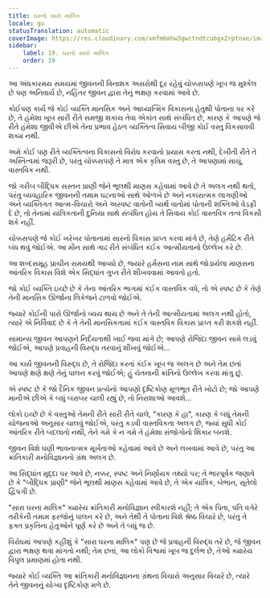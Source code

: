 ```yaml
---
title: ઘરનો સારો માલિક
locale: gu
statusTranslation: automatic
coverImage: https://res.cloudinary.com/xmfm6mhw3gwctndtcubgx2rptnae/image/upload/v1740468922/small_cover_tratado_de_psicologia_revolucionaria_a4c0dca4e0.webp
sidebar:
    label: 19. ઘરનો સારો માલિક
    order: 19
---
```

આ અંધકારમય સમયમાં જીવનની વિનાશક અસરોથી દૂર રહેવું ચોક્કસપણે ખૂબ જ મુશ્કેલ છે પણ અનિવાર્ય છે, નહિંતર જીવન દ્વારા તેનું ભક્ષણ કરવામાં આવે છે.

કોઈપણ કાર્ય જે કોઈ વ્યક્તિ માનસિક અને આધ્યાત્મિક વિકાસના હેતુથી પોતાના પર કરે છે, તે હંમેશા ખૂબ સારી રીતે સમજી શકાય તેવા એકાંત સાથે સંબંધિત છે, કારણ કે આપણે જે રીતે હંમેશા જીવીએ છીએ તેના પ્રભાવ હેઠળ વ્યક્તિત્વ સિવાય બીજી કોઈ વસ્તુ વિકસાવવી શક્ય નથી.

અમે કોઈ પણ રીતે વ્યક્તિત્વના વિકાસનો વિરોધ કરવાનો પ્રયાસ કરતા નથી, દેખીતી રીતે તે અસ્તિત્વમાં જરૂરી છે, પરંતુ ચોક્કસપણે તે માત્ર એક કૃત્રિમ વસ્તુ છે, તે આપણામાં સાચું, વાસ્તવિક નથી.

જો ગરીબ બૌદ્ધિક સસ્તન પ્રાણી જેને ભૂલથી માણસ કહેવામાં આવે છે તે અલગ નથી થતો, પરંતુ વ્યવહારિક જીવનની તમામ ઘટનાઓ સાથે ઓળખે છે અને નકારાત્મક લાગણીઓ અને વ્યક્તિગત આત્મ-વિચારો અને અસ્પષ્ટ વાતોની વ્યર્થ વાતોમાં પોતાની શક્તિઓ વેડફી દે છે, તો તેનામાં યાંત્રિકતાની દુનિયા સાથે સંબંધિત હોય તે સિવાય કોઈ વાસ્તવિક તત્વ વિકસી શકે નહીં.

ચોક્કસપણે જે કોઈ ખરેખર પોતાનામાં સારનો વિકાસ પ્રાપ્ત કરવા માંગે છે, તેણે હર્મેટિક રીતે બંધ થવું જોઈએ. આ મૌન સાથે ગાઢ રીતે સંબંધિત કંઈક આત્મીયતાનો ઉલ્લેખ કરે છે.

આ શબ્દસમૂહ પ્રાચીન સમયથી આવ્યો છે, જ્યારે હર્મેસના નામ સાથે જોડાયેલા માણસના આંતરિક વિકાસ વિશે એક સિદ્ધાંત ગુપ્ત રીતે શીખવવામાં આવતો હતો.

જો કોઈ વ્યક્તિ ઇચ્છે છે કે તેના આંતરિક ભાગમાં કંઈક વાસ્તવિક વધે, તો એ સ્પષ્ટ છે કે તેણે તેની માનસિક ઊર્જાના લિકેજને ટાળવો જોઈએ.

જ્યારે કોઈની પાસે ઊર્જાનો વ્યય થાય છે અને તે તેની આત્મીયતામાં અલગ નથી હોતો, ત્યારે એ નિર્વિવાદ છે કે તે તેની માનસિકતામાં કંઈક વાસ્તવિક વિકાસ પ્રાપ્ત કરી શકશે નહીં.

સામાન્ય જીવન આપણને નિર્દયતાથી ખાઈ જવા માંગે છે; આપણે રોજિંદા જીવન સામે લડવું જોઈએ, આપણે પ્રવાહની વિરુદ્ધ તરવાનું શીખવું જોઈએ...

આ કાર્ય જીવનની વિરુદ્ધ છે, તે રોજિંદા કરતાં કંઈક ખૂબ જ અલગ છે અને તેમ છતાં આપણે ક્ષણે ક્ષણે તેનું પાલન કરવું જોઈએ; હું ચેતનાની ક્રાંતિનો ઉલ્લેખ કરવા માંગુ છું.

એ સ્પષ્ટ છે કે જો દૈનિક જીવન પ્રત્યેનો આપણો દૃષ્ટિકોણ મૂળભૂત રીતે ખોટો છે; જો આપણે માનીએ છીએ કે બધું બરાબર ચાલી રહ્યું છે, તો નિરાશાઓ આવશે...

લોકો ઇચ્છે છે કે વસ્તુઓ તેમની રીતે સારી રીતે ચાલે, "કારણ કે હા", કારણ કે બધું તેમની યોજનાઓ અનુસાર ચાલવું જોઈએ, પરંતુ કડવી વાસ્તવિકતા અલગ છે, જ્યાં સુધી કોઈ આંતરિક રીતે બદલાતો નથી, તેને ગમે કે ન ગમે તે હંમેશા સંજોગોનો શિકાર બનશે.

જીવન વિશે ઘણી ભાવનાત્મક મૂર્ખતાઓ કહેવામાં આવે છે અને લખવામાં આવે છે, પરંતુ આ ક્રાંતિકારી મનોવિજ્ઞાનનો ગ્રંથ અલગ છે.

આ સિદ્ધાંત મુદ્દા પર આવે છે, નક્કર, સ્પષ્ટ અને નિર્ણાયક તથ્યો પર; તે ભારપૂર્વક જણાવે છે કે "બૌદ્ધિક પ્રાણી" જેને ભૂલથી માણસ કહેવામાં આવે છે, તે એક યાંત્રિક, બેભાન, સૂતેલો દ્વિપગી છે.

"સારા ઘરના માલિક" ક્યારેય ક્રાંતિકારી મનોવિજ્ઞાન સ્વીકારશે નહીં; તે એક પિતા, પતિ વગેરે તરીકેની તમામ ફરજોનું પાલન કરે છે, અને તેથી તે પોતાના વિશે શ્રેષ્ઠ વિચારે છે, પરંતુ તે ફક્ત પ્રકૃતિના હેતુઓને પૂર્ણ કરે છે અને તે બધું જ છે.

વિરોધમાં આપણે કહીશું કે "સારા ઘરના માલિક" પણ છે જે પ્રવાહની વિરુદ્ધ તરે છે, જે જીવન દ્વારા ભક્ષણ થવા માંગતો નથી; તેમ છતાં, આ લોકો વિશ્વમાં ખૂબ જ દુર્લભ છે, તેઓ ક્યારેય વિપુલ પ્રમાણમાં હોતા નથી.

જ્યારે કોઈ વ્યક્તિ આ ક્રાંતિકારી મનોવિજ્ઞાનના ગ્રંથના વિચારો અનુસાર વિચારે છે, ત્યારે તેને જીવનનું યોગ્ય દૃષ્ટિકોણ મળે છે.

